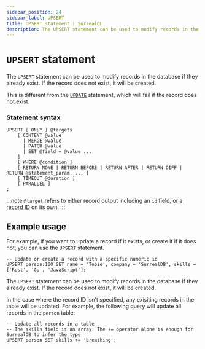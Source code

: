 ```yaml
---
sidebar_position: 24
sidebar_label: UPSERT
title: UPSERT statement | SurrealQL
description: The UPSERT statement can be used to modify records in the database if they already exist.
---
```


# `UPSERT` statement

The `UPSERT` statement can be used to modify records in the database if they already exist. If the record does not exist, it will be created.

This is different from the [`UPDATE`](/docs/surrealdb/2.x/surrealql/statements/update) statement, which will fail if the record does not exist.


### Statement syntax

```surql title="SurrealQL Syntax"
UPSERT [ ONLY ] @targets
    [ CONTENT @value
      | MERGE @value
      | PATCH @value
      | SET @field = @value ...
    ]
    [ WHERE @condition ]
    [ RETURN NONE | RETURN BEFORE | RETURN AFTER | RETURN DIFF | RETURN @statement_param, ... ]
    [ TIMEOUT @duration ]
    [ PARALLEL ]
;
```

:::note
`@target` refers to either record output including an `id` field, or a [record ID](/docs/surrealdb/surrealql/datamodel/ids) on its own.
:::

## Example usage

For example, if you want to update a record if it exists, or create it if it does not, you can use the `UPSERT` statement.

```surql
-- Update or create a record with a specific numeric id
UPSERT person:100 SET name = 'Tobie', company = 'SurrealDB', skills = ['Rust', 'Go', 'JavaScript'];
```
The `UPSERT` statement can be used to modify records in the database if they already exist. If the record does not exist, it will be created.

In the case where the record ID isn't specified, any exisiting records in the table will be updated. For example, the following query will update all records in the `person` table:

```surql
-- Update all records in a table
-- The skills field is an array. The += operator alone is enough for SurrealDB to infer the type
UPSERT person SET skills += 'breathing';
```

